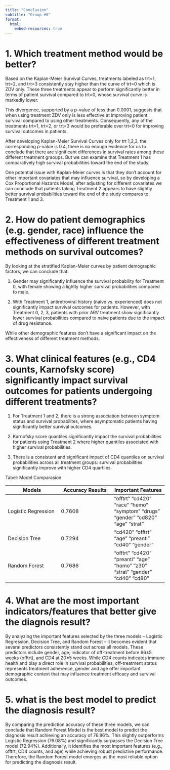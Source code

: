 ```yaml
---
title: "Conclusion"
subtitle: "Group #6"
format:
  html:
    embed-resources: true
---
```


# 1. Which treatment method would be better?

Based on the Kaplan-Meier Survival Curves, treatments labeled as trt=1, trt=2, and trt=3 consistently stay higher than the curve of trt=0 which is ZDV only. These three treatments appear to perform significantly better in terms of patient survival compared to trt=0, whose survival curve is markedly lower. 

This divergence, supported by a p-value of less than 0.0001, suggests that when using treatment ZDV only is less effective at improving patient survival compared to using other treatments. Consequently, any of the treatments trt=1, trt=2, or trt=3 would be preferable over trt=0 for improving survival outcomes in patients. 

After developing Kaplan-Meier Survival Curves only for trt 1,2,3, the corresponding p-value is 0.4, there is no enough evidence for us to conclude that there are significant differences in survival rates among these different treatment graoups. But we can examine that Treatment 1 has comparatively high survival probabilities toward the end of the study.

One potential issue with Kaplan-Meier curves is that they don't account for other important covariates that may influence survival, so by developing a Cox Proportional Hazards Model, after adjusting for different covariates we can conclude that patients taking Treatment 2 appears to have slightly better survival probabilities toward the end of the study compares to Treatment 1 and 3.


# 2. How do patient demographics (e.g. gender, race) influence the effectiveness of different treatment methods on survival outcomes?

By looking at the stratified Kaplan-Meier curves by patient demographic factors, we can conclude that:

1. Gender may significantly influence the survival probability for Treatment 0, with female showing a lightly higher survival probabilities compared to male.

2. With Treatment 1, antiretroviral history (naive vs. experienced) does not significantly impact survival outcomes for patients. However, with Treatment 0, 2, 3, patients with prior ARV treatment show significantly lower survival probabilities compared to naive patients due to the impact of drug resistance.

While other demographic features don't have a significant impact on the effectiveness of different treatment methods.


# 3. What clinical features (e.g., CD4 counts, Karnofsky score) significantly impact survival outcomes for patients undergoing different treatments?

1. For Treatment 1 and 2, there is a strong association between symptom status and survival probabilites, where asymptomatic patients having significantly better survival outcomes.

2. Karnofsky score quantiles significantly impact the survival probabilities for patients using Treatment 2 where higher quantiles associated with higher survival probabilities.

3. There is a consistent and significant impact of CD4 quantiles on survival probabilities across all treatment groups: survival probabilities significantly improve with higher CD4 quartiles.

Tabel: Model Comparasion

| Models  | Accuracy Results  | Important Features |
|--------|--------|--------|
| Logistic Regression  | 0.7608  | "offtrt"  "cd420" "race"  "hemo"  "symptom" "drugs" "gender" "cd820"  "age" "strat" |
| Decision Tree   | 0.7294 | "cd420"   "offtrt"  "age"  "preanti"  "cd40"  "gender" |
| Random Forest  | 0.7686 | "offtrt" "cd420" "preanti" "age" "homo" "z30" "strat" "gender" "cd40" "cd80" |

# 4. What are the most important indicators/features that better give the diagnois result?

By analyzing the important features selected by the three models -- Logistic Regression, Decision Tree, and Random Forest -- it becomes evident that several predictors consistently stand out across all models. These predictors include gender, age, indicator of off-treatment before 96±5 weeks (offtrt), and CD4 at 20±5 weeks. While CD4 counts indicates immune health and play a direct role in survival probabilities, off-treatment status represents treatment adherence, gender and age offer important demographic context that may influence treatment efficacy and survival outcomes.


# 5. what is the best model to predict the diagnosis result?

By comparing the prediction accuracy of these three models, we can conclude that Random Forest Model is the best model to predict the diagnosis result achieving an accuracy of 76.86%. This slightly outperforms Logistic Regression (76.08%) and significantly surpasses the Decision Tree model (72.94%). Additionally, it identifies the most important features (e.g., offtrt, CD4 counts, and age) while achieving robust predictive performance. Therefore, the Random Forest model emerges as the most reliable option for predicting the diagnosis result.



